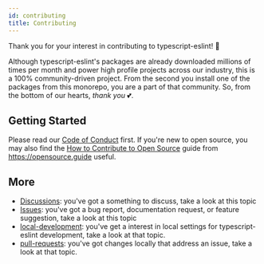 ```yaml
---
id: contributing
title: Contributing
---
```


Thank you for your interest in contributing to typescript-eslint! 💜

Although typescript-eslint's packages are already downloaded millions of times per month and power high profile projects across our industry, this is a 100% community-driven project.
From the second you install one of the packages from this monorepo, you are a part of that community.
So, from the bottom of our hearts, _thank you_ 💕.

## Getting Started

Please read our [Code of Conduct](https://github.com/typescript-eslint/typescript-eslint/blob/main/CODE_OF_CONDUCT.md) first.
If you're new to open source, you may also find the [How to Contribute to Open Source](https://opensource.guide/how-to-contribute) guide from https://opensource.guide useful.

## More

- [Discussions](https://typescript-eslint.io/contributing/Discussions): you've got a something to discuss, take a look at this topic
- [Issues](https://typescript-eslint.io/contributing/issues): you've got a bug report, documentation request, or feature suggestion, take a look at this topic
- [local-development](https://typescript-eslint.io/contributing/local-development): you've get a interest in local settings for typescript-eslint development, take a look at that topic.
- [pull-requests](https://typescript-eslint.io/contributing/pull-requests): you've got changes locally that address an issue, take a look at that topic.
